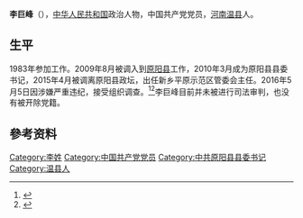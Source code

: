 {{Infobox_Person
| 姓名     = 李巨峰
| 職務     = 
| 時期     = 
| 性別     = 男
| 原名     = 
| 異名     = 
| 筆名     = 
| 字       = 
| 號       = 
| 籍貫     = 
| 出生     = 1962年12月
| 出生地點 =[[河南|河南]][[温县|温县]]
| 逝世     = 
| 逝世地點 =  
| 居處     = 
| 職業     = 政府官员
| 教育程度 = 
| 母校     = 
| 政党     = {{CPC}}
| 國籍     = {{PRC}}
| 種族     = [[汉族|汉族]]
| 語言     = [[汉语|汉语]]
| 政黨     = 
| 宗教信仰 = [[共产主义|共产主义]]
| 配偶     = 
| 子女     = 
| 親屬     = 
| 簽名     = 
}}

'''李巨峰'''（{{bd|1962年|12月}}），[[中华人民共和国|中华人民共和国]]政治人物，中国共产党党员，[[河南|河南]][[温县|温县]]人。

==生平==
1983年参加工作。2009年8月被调入到[[原阳县|原阳县]]工作，2010年3月成为原阳县县委书记，2015年4月被调离原阳县政坛，出任新乡平原示范区管委会主任。2016年5月5日因涉嫌严重违纪，接受组织调查。<ref>{{Cite web|title=新乡市平原城乡一体化示范区管委会主任李巨峰被调查|url=http://m.chinaso.com/news_share.html?device=1&app=chinaso&nid=http://hn.chinaso.com/news/detail/20160505/1000200032881441462437201214794469_1.html&mname=%E5%9B%BD%E6%90%9C%E6%B2%B3%E5%8D%97&time=1462437201000|accessdate=2020-11-30|author=|date=2016-05-05|format=|publisher=中国搜索|language=|archive-date=2020-12-11|archive-url=https://web.archive.org/web/20201211135401/http://m.chinaso.com/news_share.html?device=1&app=chinaso&nid=http%3A%2F%2Fhn.chinaso.com%2Fnews%2Fdetail%2F20160505%2F1000200032881441462437201214794469_1.html&mname=%E5%9B%BD%E6%90%9C%E6%B2%B3%E5%8D%97&time=1462437201000|dead-url=no}}</ref><ref>{{Cite web|title=新乡平原城乡一体化示范区管委会主任李巨峰被调查|url=http://district.ce.cn/newarea/sddy/201605/05/t20160505_11249775.shtml?f_ww=1|accessdate=2020-11-30|author=|date=2016-05-05|format=|publisher=中国经济网|language=|archive-date=2020-12-12|archive-url=https://web.archive.org/web/20201212154556/http://district.ce.cn/newarea/sddy/201605/05/t20160505_11249775.shtml?f_ww=1|dead-url=no}}</ref>李巨峰目前并未被进行司法审判，也没有被开除党籍。

==參考资料==
{{reflist}}

[[Category:李姓|Category:李姓]]
[[Category:中国共产党党员|Category:中国共产党党员]]
[[Category:中共原阳县县委书记|Category:中共原阳县县委书记]]
[[Category:温县人|Category:温县人]]
{{china-poli-bio-stub}}